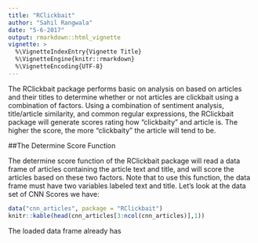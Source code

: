 ---
title: "RClickbait"
author: "Sahil Rangwala"
date: "5-6-2017"
output: rmarkdown::html_vignette
vignette: >
  %\VignetteIndexEntry{Vignette Title}
  %\VignetteEngine{knitr::rmarkdown}
  %\VignetteEncoding{UTF-8}
---

The RClickbait package performs basic on analysis on based on articles and their titles to determine whether or not 
articles are clickbait using a combination of factors. Using a combination of sentiment analysis, title/article similarity, and common regular expressions, the RClickbait package will generate scores rating how "clickbaity" and article is. The higher the score, the more "clickbaity" the article will tend to be.

##The Determine Score Function

The determine score function of the RClickbait package will read a data frame of articles containing the article text and title, and will score the articles based on these two factors. Note that to use this function, the data frame must have two variables labeled text and title. Let's look at the data set of CNN Scores we have:

```{r}
data("cnn_articles", package = "RClickbait")
knitr::kable(head(cnn_articles[3:ncol(cnn_articles)],1))
```

The loaded data frame already has 
